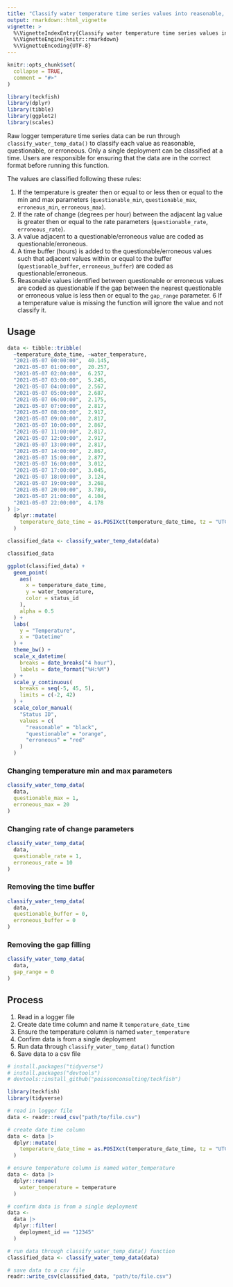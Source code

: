 ```yaml
---
title: "Classify water temperature time series values into reasonable, questionable, or erroneous"
output: rmarkdown::html_vignette
vignette: >
  %\VignetteIndexEntry{Classify water temperature time series values into reasonable, questionable, or erroneous}
  %\VignetteEngine{knitr::rmarkdown}
  %\VignetteEncoding{UTF-8}
---
```


```r
knitr::opts_chunk$set(
  collapse = TRUE,
  comment = "#>"
)
```

```r
library(teckfish)
library(dplyr)
library(tibble)
library(ggplot2)
library(scales)
```

Raw logger temperature time series data can be run through `classify_water_temp_data()` to classify each value as reasonable, questionable, or erroneous. 
Only a single deployment can be classified at a time.
Users are responsible for ensuring that the data are in the correct format before running this function.

The values are classified following these rules:

1. If the temperature is greater then or equal to or less then or equal to the min and max parameters (`questionable_min`, `questionable_max`, `erroneous_min`, `erroneous_max`). 
2. If the rate of change (degrees per hour) between the adjacent lag value is greater then or equal to the rate parameters (`questionable_rate`, `erroneous_rate`).
3. A value adjacent to a questionable/erroneous value are coded as questionable/erroneous. 
4. A time buffer (hours) is added to the questionable/erroneous values such that adjacent values within or equal to the buffer (`questionable_buffer`, `erroneous_buffer`) are coded as questionable/erroneous.
5. Reasonable values identified between questionable or erroneous values are coded as questionable if the gap between the nearest questionable or erroneous value is less then or equal to the `gap_range` parameter.
6 If a temperature value is missing the function will ignore the value and not classify it.

## Usage 

```r
data <- tibble::tribble(
  ~temperature_date_time, ~water_temperature,
  "2021-05-07 00:00:00",  40.145,
  "2021-05-07 01:00:00",  20.257,
  "2021-05-07 02:00:00",  6.257,
  "2021-05-07 03:00:00",  5.245,
  "2021-05-07 04:00:00",  2.567,
  "2021-05-07 05:00:00",  2.687,
  "2021-05-07 06:00:00",  2.175,
  "2021-05-07 07:00:00",  2.817,
  "2021-05-07 08:00:00",  2.917,
  "2021-05-07 09:00:00",  2.817,
  "2021-05-07 10:00:00",  2.867,
  "2021-05-07 11:00:00",  2.817,
  "2021-05-07 12:00:00",  2.917,
  "2021-05-07 13:00:00",  2.817,
  "2021-05-07 14:00:00",  2.867,
  "2021-05-07 15:00:00",  2.877,
  "2021-05-07 16:00:00",  3.012,
  "2021-05-07 17:00:00",  3.045,
  "2021-05-07 18:00:00",  3.124,
  "2021-05-07 19:00:00",  3.268,
  "2021-05-07 20:00:00",  3.789,
  "2021-05-07 21:00:00",  4.104,
  "2021-05-07 22:00:00",  4.178
) |>
  dplyr::mutate(
    temperature_date_time = as.POSIXct(temperature_date_time, tz = "UTC")
  )

classified_data <- classify_water_temp_data(data)

classified_data
```

```r
ggplot(classified_data) +
  geom_point(
    aes(
      x = temperature_date_time,
      y = water_temperature,
      color = status_id
    ),
    alpha = 0.5
  ) +
  labs(
    y = "Temperature",
    x = "Datetime"
  ) +
  theme_bw() +
  scale_x_datetime(
    breaks = date_breaks("4 hour"),
    labels = date_format("%H:%M")
  ) +
  scale_y_continuous(
    breaks = seq(-5, 45, 5),
    limits = c(-2, 42)
  ) +
  scale_color_manual(
    "Status ID",
    values = c(
      "reasonable" = "black",
      "questionable" = "orange",
      "erroneous" = "red"
    )
  )
```

### Changing temperature min and max parameters 


```r
classify_water_temp_data(
  data,
  questionable_max = 1,
  erroneous_max = 20
)
```

### Changing rate of change parameters

```r
classify_water_temp_data(
  data,
  questionable_rate = 1,
  erroneous_rate = 10
)
```

### Removing the time buffer

```r
classify_water_temp_data(
  data,
  questionable_buffer = 0,
  erroneous_buffer = 0
)
```

### Removing the gap filling

```r
classify_water_temp_data(
  data,
  gap_range = 0
)
```

## Process

1. Read in a logger file
2. Create date time column and name it `temperature_date_time`
3. Ensure the temperature column is named `water_temperature`
4. Confirm data is from a single deployment
5. Run data through `classify_water_temp_data()` function
6. Save data to a csv file

```r
# install.packages("tidyverse")
# install.packages("devtools")
# devtools::install_github("poissonconsulting/teckfish")

library(teckfish)
library(tidyverse)

# read in logger file
data <- readr::read_csv("path/to/file.csv")

# create date time column
data <- data |>
  dplyr::mutate(
    temperature_date_time = as.POSIXct(temperature_date_time, tz = "UTC")
  )

# ensure temperature column is named water_temperature
data <- data |>
  dplyr::rename(
    water_temperature = temperature
  )

# confirm data is from a single deployment
data <-
  data |>
  dplyr::filter(
    deployment_id == "12345"
  )

# run data through classify_water_temp_data() function
classified_data <- classify_water_temp_data(data)

# save data to a csv file
readr::write_csv(classified_data, "path/to/file.csv")
```
